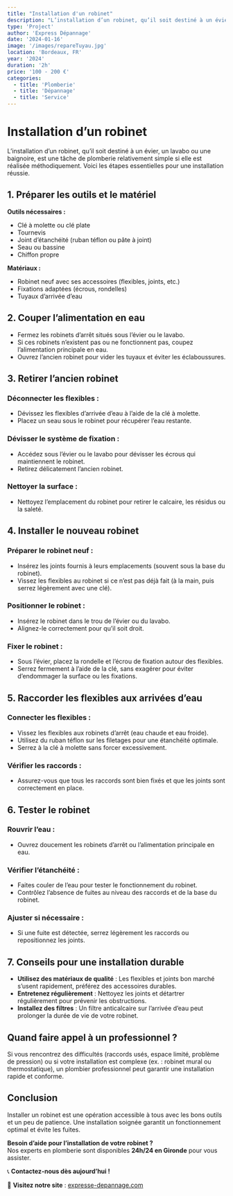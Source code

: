 ```yaml
---
title: "Installation d'un robinet"
description: "L’installation d’un robinet, qu’il soit destiné à un évier, un lavabo ou une baignoire, est une tâche de plomberie relativement simple si elle est réalisée méthodiquement."
type: 'Project'
author: 'Express Dépannage'
date: '2024-01-16'
image: '/images/repareTuyau.jpg'
location: 'Bordeaux, FR'
year: '2024'
duration: '2h'
price: '100 - 200 €'
categories:
  - title: 'Plomberie'
  - title: 'Dépannage'
  - title: 'Service'
---
```


# Installation d’un robinet

L’installation d’un robinet, qu’il soit destiné à un évier, un lavabo ou une baignoire, est une tâche de plomberie relativement simple si elle est réalisée méthodiquement. Voici les étapes essentielles pour une installation réussie.

## 1. Préparer les outils et le matériel

**Outils nécessaires :**

- Clé à molette ou clé plate  
- Tournevis  
- Joint d’étanchéité (ruban téflon ou pâte à joint)  
- Seau ou bassine  
- Chiffon propre  

**Matériaux :**

- Robinet neuf avec ses accessoires (flexibles, joints, etc.)  
- Fixations adaptées (écrous, rondelles)  
- Tuyaux d’arrivée d’eau  

## 2. Couper l’alimentation en eau

- Fermez les robinets d’arrêt situés sous l’évier ou le lavabo.  
- Si ces robinets n’existent pas ou ne fonctionnent pas, coupez l’alimentation principale en eau.  
- Ouvrez l’ancien robinet pour vider les tuyaux et éviter les éclaboussures.  

## 3. Retirer l’ancien robinet

### Déconnecter les flexibles :  
- Dévissez les flexibles d’arrivée d’eau à l’aide de la clé à molette.  
- Placez un seau sous le robinet pour récupérer l’eau restante.  

### Dévisser le système de fixation :  
- Accédez sous l’évier ou le lavabo pour dévisser les écrous qui maintiennent le robinet.  
- Retirez délicatement l’ancien robinet.  

### Nettoyer la surface :  
- Nettoyez l’emplacement du robinet pour retirer le calcaire, les résidus ou la saleté.  

## 4. Installer le nouveau robinet

### Préparer le robinet neuf :  
- Insérez les joints fournis à leurs emplacements (souvent sous la base du robinet).  
- Vissez les flexibles au robinet si ce n’est pas déjà fait (à la main, puis serrez légèrement avec une clé).  

### Positionner le robinet :  
- Insérez le robinet dans le trou de l’évier ou du lavabo.  
- Alignez-le correctement pour qu’il soit droit.  

### Fixer le robinet :  
- Sous l’évier, placez la rondelle et l’écrou de fixation autour des flexibles.  
- Serrez fermement à l’aide de la clé, sans exagérer pour éviter d’endommager la surface ou les fixations.  

## 5. Raccorder les flexibles aux arrivées d’eau

### Connecter les flexibles :  
- Vissez les flexibles aux robinets d’arrêt (eau chaude et eau froide).  
- Utilisez du ruban téflon sur les filetages pour une étanchéité optimale.  
- Serrez à la clé à molette sans forcer excessivement.  

### Vérifier les raccords :  
- Assurez-vous que tous les raccords sont bien fixés et que les joints sont correctement en place.  

## 6. Tester le robinet

### Rouvrir l’eau :  
- Ouvrez doucement les robinets d’arrêt ou l’alimentation principale en eau.  

### Vérifier l’étanchéité :  
- Faites couler de l’eau pour tester le fonctionnement du robinet.  
- Contrôlez l’absence de fuites au niveau des raccords et de la base du robinet.  

### Ajuster si nécessaire :  
- Si une fuite est détectée, serrez légèrement les raccords ou repositionnez les joints.  

## 7. Conseils pour une installation durable

- **Utilisez des matériaux de qualité** : Les flexibles et joints bon marché s’usent rapidement, préférez des accessoires durables.  
- **Entretenez régulièrement** : Nettoyez les joints et détartrer régulièrement pour prévenir les obstructions.  
- **Installez des filtres** : Un filtre anticalcaire sur l’arrivée d’eau peut prolonger la durée de vie de votre robinet.  

## Quand faire appel à un professionnel ?

Si vous rencontrez des difficultés (raccords usés, espace limité, problème de pression) ou si votre installation est complexe (ex. : robinet mural ou thermostatique), un plombier professionnel peut garantir une installation rapide et conforme.  

## Conclusion  

Installer un robinet est une opération accessible à tous avec les bons outils et un peu de patience. Une installation soignée garantit un fonctionnement optimal et évite les fuites.  

**Besoin d’aide pour l’installation de votre robinet ?**  
Nos experts en plomberie sont disponibles **24h/24 en Gironde** pour vous assister.  

📞 **Contactez-nous dès aujourd’hui !**  

🔗 **Visitez notre site** : [expresse-depannage.com](https://express-depannage-plomberie.vercel.app)  
